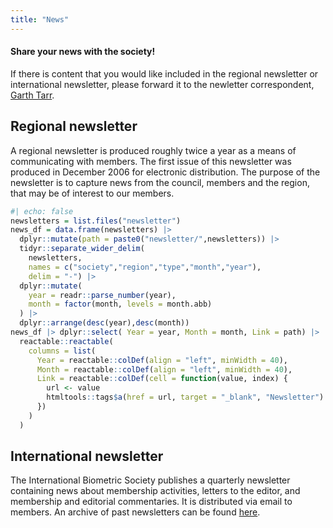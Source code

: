 ```yaml
---
title: "News"
---
```


:::{.callout-tip collapsable=false appearance='default' icon=true}
#### Share your news with the society!
If there is content that you would like included in the regional newsletter or international newsletter, please forward it to the newletter correspondent, <a href="mailto:garth.tarr@sydney.edu.au">Garth Tarr</a>.
:::

## Regional newsletter

A regional newsletter is produced roughly twice a year as a means of communicating with members. The first issue of this newsletter was produced in December 2006 for electronic distribution. The purpose of the newsletter is to capture news from the council, members and the region, that may be of interest to our members.




```r
#| echo: false
newsletters = list.files("newsletter")
news_df = data.frame(newsletters) |> 
  dplyr::mutate(path = paste0("newsletter/",newsletters)) |> 
  tidyr::separate_wider_delim(
    newsletters,
    names = c("society","region","type","month","year"),
    delim = "-") |> 
  dplyr::mutate(
    year = readr::parse_number(year),
    month = factor(month, levels = month.abb)
  ) |> 
  dplyr::arrange(desc(year),desc(month))
news_df |> dplyr::select( Year = year, Month = month, Link = path) |> 
  reactable::reactable(
    columns = list(
      Year = reactable::colDef(align = "left", minWidth = 40),
      Month = reactable::colDef(align = "left", minWidth = 40),
      Link = reactable::colDef(cell = function(value, index) {
        url <- value
        htmltools::tags$a(href = url, target = "_blank", "Newsletter")
      })
    )
  )
```



## International newsletter

The International Biometric Society publishes a quarterly newsletter containing news about membership activities, letters to the editor, and membership and editorial commentaries. It is distributed via email to members. An archive of past newsletters can be found [here](https://www.biometricsociety.org/publications/biometric-bulletin).
